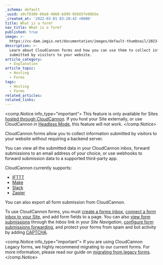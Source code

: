 ```yaml
---
_schema: default
_uuid: a9cf030b-60a8-4060-bd99-05665fe98b5e
_created_at: '2022-03-01 03:28:42 +0000'
title: What is a form?
nav_title: What is a form?
published: true
image: >-
  https://cc-dam.imgix.net/documentation/images/default-thumbnail/2023-Q4/CloudCannon-Documentation-Thumbnail.png
description: >-
  Learn about CloudCannon forms and how you can use them to collect information
  submitted by visitors to your website.
article_category:
  - Explanation
article_topic:
  - Hosting
  - Forms
tags:
  - Hosting
  - Forms
related_articles:
related_links:
---
```

<comp.Notice info_type="important">
  This feature is only available for Sites [hosted through CloudCannon](/documentation/articles/what-is-web-hosting/#hosting-on-cloud-cannon). If you host your Site externally, or use CloudCannon in [Headless Mode](/documentation/articles/what-is-headless-mode/), this feature will not work.
</comp.Notice>

CloudCannon forms allow you to collect information submitted by visitors to your website without requiring a backend server.

You can view all the submitted data in your CloudCannon inbox, forward submissions to an email address of your choice, or use webhooks to forward submission data to a supported third-party app.

CloudCannon currently supports:

* [IFTTT](https://ifttt.com/)
* [Make](https://www.make.com/en)
* [Slack](https://slack.com/)
* [Zapier](https://zapier.com/)

You can also export all form submission from CloudCannon.

To use CloudCannon forms, you must [create a forms inbox](/documentation/articles/create-a-forms-inbox/), [connect a form inbox to your Site](/documentation/articles/connecting-your-site-to-an-inbox/), and add form fields to a page. You can also [view form submissions](/documentation/articles/viewing-your-form-submissions-in-cloudcannon/) through the *Inbox* link in your *Site Navigation*, [configure form submissions forwarding](/documentation/articles/configure-form-submission-forwarding/), and protect your forms from spam and bot activity by adding [CAPTCHA](/documentation/articles/what-is-captcha/).

<comp.Notice info_type="important">
  If you are using CloudCannon Legacy forms, we highly recommend migrating to our current forms. For more information, please read our guide on [migrating from legacy forms](/documentation/articles/legacy-forms-migration-guide/).
</comp.Notice>